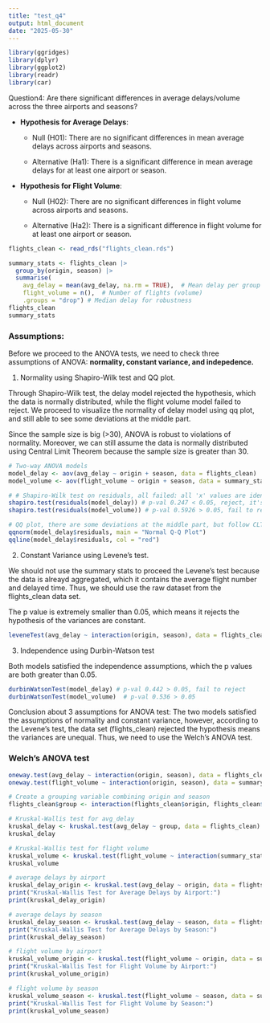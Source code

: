 ```yaml
---
title: "test_q4"
output: html_document
date: "2025-05-30"
---
```


```r
library(ggridges)
library(dplyr)
library(ggplot2)
library(readr)
library(car)
```

Question4: Are there significant differences in average delays/volume across the three airports and seasons?

-   **Hypothesis for Average Delays**:

    -   Null (H01): There are no significant differences in mean average delays across airports and seasons.

    -   Alternative (Ha1): There is a significant difference in mean average delays for at least one airport or season.

-   **Hypothesis for Flight Volume**:

    -   Null (H02): There are no significant differences in flight volume across airports and seasons.

    -   Alternative (Ha2): There is a significant difference in flight volume for at least one airport or season.

```r
flights_clean <- read_rds("flights_clean.rds")

summary_stats <- flights_clean |>
  group_by(origin, season) |>
  summarise(
    avg_delay = mean(avg_delay, na.rm = TRUE),  # Mean delay per group
    flight_volume = n(),  # Number of flights (volume)
    .groups = "drop") # Median delay for robustness
flights_clean
summary_stats
```

### Assumptions: 

Before we proceed to the ANOVA tests, we need to check three assumptions of ANOVA: **normality, constant variance, and indepedence.**

1.  Normality using Shapiro-Wilk test and QQ plot.

Through Shapiro-Wilk test, the delay model rejected the hypothesis, which the data is normally distributed, while the flight volume model failed to reject. We proceed to visualize the normality of delay model using qq plot, and still able to see some deviations at the middle part.

Since the sample size is big (\>30), ANOVA is robust to violations of normality. Moreover, we can still assume the data is normally distributed using Central Limit Theorem because the sample size is greater than 30.

```r
# Two-way ANOVA models
model_delay <- aov(avg_delay ~ origin + season, data = flights_clean)
model_volume <- aov(flight_volume ~ origin + season, data = summary_stats)  # volume by group

# # Shapiro-Wilk test on residuals, all failed: all 'x' values are identical
shapiro.test(residuals(model_delay)) # p-val 0.247 < 0.05, reject, it's not normal, proceed to qq plot
shapiro.test(residuals(model_volume)) # p-val 0.5926 > 0.05, fail to reject, it's normal

# QQ plot, there are some deviations at the middle part, but follow CLT, the model is normalized
qqnorm(model_delay$residuals, main = "Normal Q-Q Plot")
qqline(model_delay$residuals, col = "red")
```

2.  Constant Variance using Levene's test.

We should not use the summary stats to proceed the Levene's test because the data is alreayd aggregated, which it contains the average flight number and delayed time. Thus, we should use the raw dataset from the flights_clean data set.

The p value is extremely smaller than 0.05, which means it rejects the hypothesis of the variances are constant.

```r
leveneTest(avg_delay ~ interaction(origin, season), data = flights_clean) # p value 2.2e-16 < 0.05, rejected
```

3.  Independence using Durbin-Watson test

Both models satisfied the independence assumptions, which the p values are both greater than 0.05.

```r
durbinWatsonTest(model_delay) # p-val 0.442 > 0.05, fail to reject
durbinWatsonTest(model_volume)  # p-val 0.536 > 0.05
```

Conclusion about 3 assumptions for ANOVA test: The two models satisfied the assumptions of normality and constant variance, however, according to the Levene's test, the data set (flights_clean) rejected the hypothesis means the variances are unequal. Thus, we need to use the Welch's ANOVA test.

### Welch's ANOVA test

```r
oneway.test(avg_delay ~ interaction(origin, season), data = flights_clean)
oneway.test(flight_volume ~ interaction(origin, season), data = summary_stats)
```
```r
# Create a grouping variable combining origin and season
flights_clean$group <- interaction(flights_clean$origin, flights_clean$season)

# Kruskal-Wallis test for avg_delay
kruskal_delay <- kruskal.test(avg_delay ~ group, data = flights_clean)
kruskal_delay

# Kruskal-Wallis test for flight volume
kruskal_volume <- kruskal.test(flight_volume ~ interaction(summary_stats$origin, summary_stats$season), data = summary_stats)
kruskal_volume
```
```r
# average delays by airport
kruskal_delay_origin <- kruskal.test(avg_delay ~ origin, data = flights_clean)
print("Kruskal-Wallis Test for Average Delays by Airport:")
print(kruskal_delay_origin)

# average delays by season
kruskal_delay_season <- kruskal.test(avg_delay ~ season, data = flights_clean)
print("Kruskal-Wallis Test for Average Delays by Season:")
print(kruskal_delay_season)

# flight volume by airport
kruskal_volume_origin <- kruskal.test(flight_volume ~ origin, data = summary_stats)
print("Kruskal-Wallis Test for Flight Volume by Airport:")
print(kruskal_volume_origin)

# flight volume by season
kruskal_volume_season <- kruskal.test(flight_volume ~ season, data = summary_stats)
print("Kruskal-Wallis Test for Flight Volume by Season:")
print(kruskal_volume_season)
```

